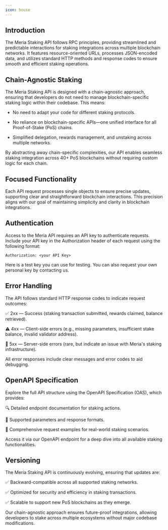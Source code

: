 ```yaml
---
icon: house
---
```


## Introduction
The Meria Staking API follows RPC principles, providing streamlined and predictable interactions for staking integrations across multiple blockchain networks. It features resource-oriented URLs, processes JSON-encoded data, and utilizes standard HTTP methods and response codes to ensure smooth and efficient staking operations.

## Chain-Agnostic Staking
The Meria Staking API is designed with a chain-agnostic approach, ensuring that developers do not need to manage blockchain-specific staking logic within their codebase. This means:

- No need to adapt your code for different staking protocols.

- No reliance on blockchain-specific APIs—one unified interface for all Proof-of-Stake (PoS) chains.

- Simplified delegation, rewards management, and unstaking across multiple networks.

By abstracting away chain-specific complexities, our API enables seamless staking integration across 40+ PoS blockchains without requiring custom logic for each chain.

## Focused Functionality
Each API request processes single objects to ensure precise updates, supporting clear and straightforward blockchain interactions. This precision aligns with our goal of maintaining simplicity and clarity in blockchain integrations.


## Authentication

Access to the Meria API requires an API key to authenticate requests. Include your API key in the Authorization header of each request using the following format:

```
Authorization: <your API Key>
```

Here is a test key you can use for testing.
You can also request your own personal key by contacting us.

## Error Handling
The API follows standard HTTP response codes to indicate request outcomes:

✅ 2xx — Success (staking transaction submitted, rewards claimed, balance retrieved).

⚠️ 4xx — Client-side errors (e.g., missing parameters, insufficient stake balance, invalid validator address).

🚨 5xx — Server-side errors (rare, but indicate an issue with Meria's staking infrastructure).

All error responses include clear messages and error codes to aid debugging.

## OpenAPI Specification
Explore the full API structure using the OpenAPI Specification (OAS), which provides:

🔍 Detailed endpoint documentation for staking actions.

📄 Supported parameters and response formats.

🔗 Comprehensive request examples for real-world staking scenarios.

Access it via our OpenAPI endpoint for a deep dive into all available staking functionalities.

## Versioning
The Meria Staking API is continuously evolving, ensuring that updates are:

✅ Backward-compatible across all supported staking networks.

✅ Optimized for security and efficiency in staking transactions.

✅ Scalable to support new PoS blockchains as they emerge.

Our chain-agnostic approach ensures future-proof integrations, allowing developers to stake across multiple ecosystems without major codebase modifications.

